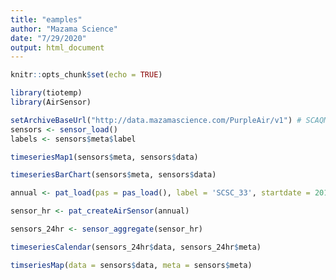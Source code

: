 ```yaml
---
title: "eamples"
author: "Mazama Science"
date: "7/29/2020"
output: html_document
---
```


```r
knitr::opts_chunk$set(echo = TRUE)
```

```r
library(tiotemp)
library(AirSensor)
```

```r
setArchiveBaseUrl("http://data.mazamascience.com/PurpleAir/v1") # SCAQMD sensors
sensors <- sensor_load()
labels <- sensors$meta$label
```


```r
timeseriesMap1(sensors$meta, sensors$data)
```

```r
timeseriesBarChart(sensors$meta, sensors$data)
```


```r
annual <- pat_load(pas = pas_load(), label = 'SCSC_33', startdate = 20180102, enddate = 20181231)

sensor_hr <- pat_createAirSensor(annual)

sensors_24hr <- sensor_aggregate(sensor_hr)

timeseriesCalendar(sensors_24hr$data, sensors_24hr$meta)
```




```r
timseriesMap(data = sensors$data, meta = sensors$meta)
```

